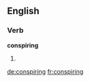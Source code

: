 
==English==

===Verb===
'''conspiring'''

# {{present participle of|[[conspire]]}}

[[de:conspiring]]
[[fr:conspiring]]